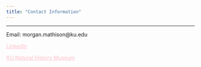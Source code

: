 ```yaml
---
title: "Contact Information"
---
```


------------------------------------------------------------------------

Email: morgan.mathison\@ku.edu

[LinkedIn](https://www.linkedin.com/in/morganmathison/){style="color: pink"}

[KU Natural History Museum](https://biodiversity.ku.edu/people/morgan-mathison-paleobotany){style="color: Pink"}
